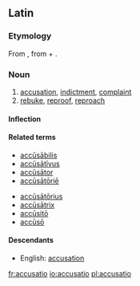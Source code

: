 ==Latin==

===Etymology===
From {{term|accuso|accusō|blame, accuse|lang=la}}, from {{term|ad||to, towards, at|lang=la}} + {{term|causa||cause, reason, account, lawsuit|lang=la}}.

===Noun===
{{la-noun|accūsātiō|accusationis|accūsātiōnis|f|third}}

# [[accusation]], [[indictment]], [[complaint]]
# [[rebuke]], [[reproof]], [[reproach]]

====Inflection====
{{la-decl-3rd|accusatio|accūsātiō|accusation|accūsātiōn}}

====Related terms====
{{top2}}
* [[accusabilis|accūsābilis]]
* [[accusativus|accūsātīvus]]
* [[accusator#Latin|accūsātor]]
* [[accusatorie#Latin|accūsātōriē]]
{{mid2}}
* [[accusatorius|accūsātōrius]]
* [[accusatrix#Latin|accūsātrix]]
* [[accusito|accūsitō]]
* [[accuso|accūsō]]
{{bottom}}

====Descendants====
* English: [[accusation]]

[[fr:accusatio]]
[[io:accusatio]]
[[pl:accusatio]]